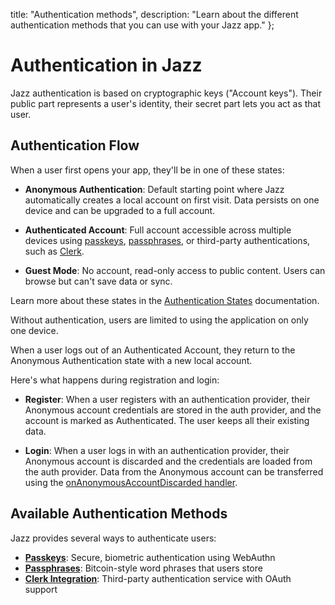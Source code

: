   title: "Authentication methods",
  description: "Learn about the different authentication methods that you can use with your Jazz app."
};


# Authentication in Jazz

Jazz authentication is based on cryptographic keys ("Account keys"). Their public part represents a user's identity, their secret part lets you act as that user.

## Authentication Flow

When a user first opens your app, they'll be in one of these states:

- **Anonymous Authentication**: Default starting point where Jazz automatically creates a local account on first visit. Data persists on one device and can be upgraded to a full account.

- **Authenticated Account**: Full account accessible across multiple devices using [passkeys](./passkey), [passphrases](./passphrase), or third-party authentications, such as [Clerk](./clerk).

- **Guest Mode**: No account, read-only access to public content. Users can browse but can't save data or sync.

Learn more about these states in the [Authentication States](./authentication-states) documentation.

Without authentication, users are limited to using the application on only one device.

When a user logs out of an Authenticated Account, they return to the Anonymous Authentication state with a new local account.

Here's what happens during registration and login:

- **Register**: When a user registers with an authentication provider, their Anonymous account credentials are stored in the auth provider, and the account is marked as Authenticated. The user keeps all their existing data.

- **Login**: When a user logs in with an authentication provider, their Anonymous account is discarded and the credentials are loaded from the auth provider. Data from the Anonymous account can be transferred using the [onAnonymousAccountDiscarded handler](./authentication-states#migrating-data-from-anonymous-to-authenticated-account).

## Available Authentication Methods

Jazz provides several ways to authenticate users:

- [**Passkeys**](./passkey): Secure, biometric authentication using WebAuthn
- [**Passphrases**](./passphrase): Bitcoin-style word phrases that users store
- [**Clerk Integration**](./clerk): Third-party authentication service with OAuth support

